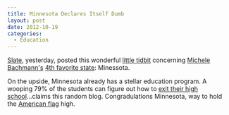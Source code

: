 ```yaml
---
title: Minnesota Declares Itself Dumb
layout: post
date: 2012-10-19
categories:
  - Education
---
```


[Slate][1], yesterday, posted this wonderful [little tidbit][2] concerning
[Michele Bachmann's][3] [4th favorite state][6]: Minessota.

On the upside, Minnesota already has a stellar education program. A wooping 79% of the
students can figure out how to [exit their high school][4]...claims this random
blog. Congradulations Minnesota, way to hold the [American flag][5]
high.

[1]: http://www.slate.com/
[2]: http://www.slate.com/blogs/future_tense/2012/10/18/minnesota_bans_coursera_state_takes_bold_stand_against_free_education.html
[3]: https://gimmebar.com/view/502bb36faac4221844000002/big
[4]: http://denisefelder.com/2010/09/02/help-mn-dropout-crisis/
[5]: https://gimmebar.com/view/50340ae129ca15593d000005/big
[6]: https://gimmebar.com/view/5045518529ca15f836000020/big
